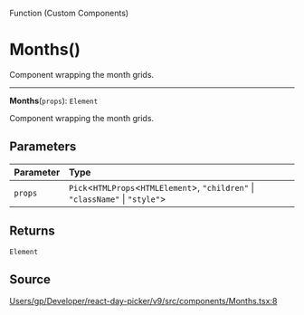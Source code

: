 <SectionTitle>Function (Custom Components)</SectionTitle>

# Months()

<Description>
Component wrapping the month grids.
</Description>

---

<a id="undefined" name="undefined"></a>

<SignatureMemberIdentifier>**Months**(`props`): `Element`</SignatureMemberIdentifier>

Component wrapping the month grids.

## Parameters

| Parameter | Type |
| :------ | :------ |
| `props` | `Pick`\<`HTMLProps`\<`HTMLElement`\>, `"children"` \| `"className"` \| `"style"`\> |

## Returns

`Element`

## Source

[Users/gp/Developer/react-day-picker/v9/src/components/Months.tsx:8](https://github.com/gpbl/react-day-picker/blob/next/src/components/Months.tsx#L8)
